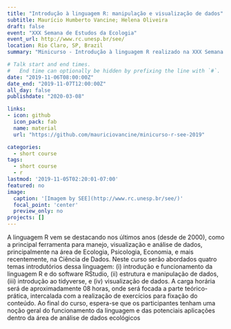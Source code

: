 ```yaml
---
title: "Introdução à linguagem R: manipulação e visualização de dados"
subtitle: Maurício Humberto Vancine; Helena Oliveira 
draft: false
event: "XXX Semana de Estudos da Ecologia"
event_url: http://www.rc.unesp.br/see/
location: Rio Claro, SP, Brazil
summary: "Minicurso - Introdução à linguagem R realizado na XXX Semana de Estudos da Ecologia"

# Talk start and end times.
#   End time can optionally be hidden by prefixing the line with `#`.
date: "2019-11-06T08:00:00Z"
date_end: "2019-11-07T12:00:00Z"
all_day: false
publishdate: "2020-03-08"

links:
- icon: github
  icon_pack: fab
  name: material
  url: "https://github.com/mauriciovancine/minicurso-r-see-2019"

categories:
  - short course
tags:
  - short course
  - r
lastmod: '2019-11-05T02:20:01-07:00'
featured: no
image:
  caption: '[Imagem by SEE](http://www.rc.unesp.br/see/)'
  focal_point: 'center'
  preview_only: no
projects: []
---
```


A linguagem R vem se destacando nos últimos anos (desde de 2000), como a principal ferramenta para manejo, visualização e análise de dados, principalmente na área de Ecologia, Psicologia, Economia, e mais recentemente, na Ciência de Dados. Neste curso serão abordados quatro temas introdutórios dessa linguagem: (i) introdução e funcionamento da linguagem R e do software RStudio, (ii) estrutura e manipulação de dados, (iii) introdução ao tidyverse, e (iv) visualização de dados. A carga horária será de aproximadamente 08 horas, onde será focada a parte teórico-prática, intercalada com a realização de exercícios para fixação do conteúdo. Ao final do curso, espera-se que os participantes tenham uma noção geral do funcionamento da linguagem e das potenciais aplicações dentro da área de análise de dados ecológicos